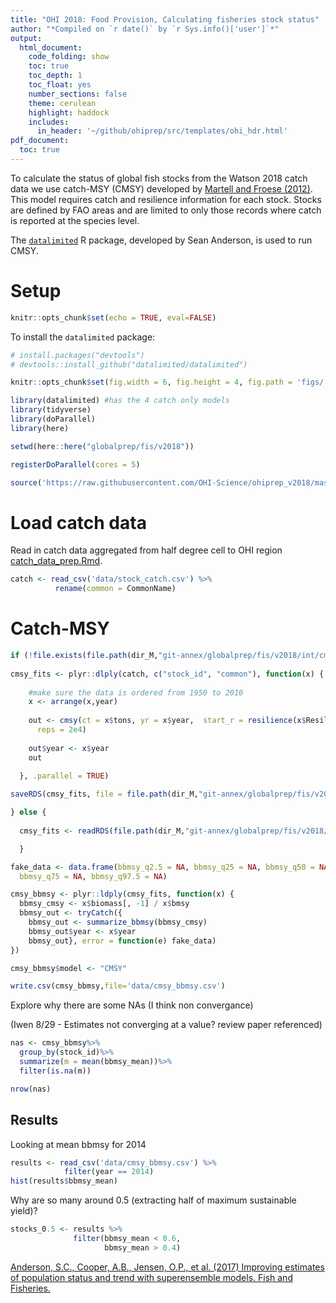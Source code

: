 ```yaml
---
title: "OHI 2018: Food Provision, Calculating fisheries stock status"
author: "*Compiled on `r date()` by `r Sys.info()['user']`*"
output: 
  html_document:
    code_folding: show
    toc: true
    toc_depth: 1
    toc_float: yes
    number_sections: false
    theme: cerulean
    highlight: haddock
    includes: 
      in_header: '~/github/ohiprep/src/templates/ohi_hdr.html'
pdf_document:
  toc: true
---
```


To calculate the status of global fish stocks from the Watson 2018 catch data we use catch-MSY (CMSY) developed by [Martell and Froese (2012)](http://onlinelibrary.wiley.com/doi/10.1111/j.1467-2979.2012.00485.x/full). This model requires catch and resilience information for each stock. Stocks are defined by FAO areas and are limited to only those records where catch is reported at the species level.

The [`datalimited`](https://github.com/datalimited/datalimited) R package, developed by Sean Anderson, is used to run CMSY.

# Setup 

```r
knitr::opts_chunk$set(echo = TRUE, eval=FALSE)
```

To install the `datalimited` package:

```r
# install.packages("devtools")
# devtools::install_github("datalimited/datalimited")
```

```r

knitr::opts_chunk$set(fig.width = 6, fig.height = 4, fig.path = 'figs/',message = FALSE, warning = FALSE)

library(datalimited) #has the 4 catch only models
library(tidyverse)
library(doParallel)
library(here)

setwd(here::here("globalprep/fis/v2018"))

registerDoParallel(cores = 5)

source('https://raw.githubusercontent.com/OHI-Science/ohiprep_v2018/master/src/R/common.R')

```

# Load catch data

Read in catch data aggregated from half degree cell to OHI region [catch_data_prep.Rmd](https://cdn.rawgit.com/OHI-Science/ohiprep/master/globalprep/fis/v2017/catch_data_prep.html).

```r

catch <- read_csv('data/stock_catch.csv') %>%
          rename(common = CommonName)

```

# Catch-MSY

```r

if (!file.exists(file.path(dir_M,"git-annex/globalprep/fis/v2018/int/cmsy-fits.rds"))) {
  
cmsy_fits <- plyr::dlply(catch, c("stock_id", "common"), function(x) {
  
    #make sure the data is ordered from 1950 to 2010
    x <- arrange(x,year)
    
    out <- cmsy(ct = x$tons, yr = x$year,  start_r = resilience(x$Resilience[1]), 
      reps = 2e4)
    
    out$year <- x$year
    out
    
  }, .parallel = TRUE)

saveRDS(cmsy_fits, file = file.path(dir_M,"git-annex/globalprep/fis/v2018/int/cmsy-fits.rds"))

} else {
  
  cmsy_fits <- readRDS(file.path(dir_M,"git-annex/globalprep/fis/v2018/int/cmsy-fits.rds"))

  }

fake_data <- data.frame(bbmsy_q2.5 = NA, bbmsy_q25 = NA, bbmsy_q50 = NA, 
  bbmsy_q75 = NA, bbmsy_q97.5 = NA)

cmsy_bbmsy <- plyr::ldply(cmsy_fits, function(x) {
  bbmsy_cmsy <- x$biomass[, -1] / x$bmsy
  bbmsy_out <- tryCatch({
    bbmsy_out <- summarize_bbmsy(bbmsy_cmsy)
    bbmsy_out$year <- x$year
    bbmsy_out}, error = function(e) fake_data)
})

cmsy_bbmsy$model <- "CMSY"

write.csv(cmsy_bbmsy,file='data/cmsy_bbmsy.csv')

```

Explore why there are some NAs (I think non convergance)

(Iwen 8/29 - Estimates not converging at a value? review paper referenced)
```r

nas <- cmsy_bbmsy%>%
  group_by(stock_id)%>%
  summarize(m = mean(bbmsy_mean))%>%
  filter(is.na(m))

nrow(nas)

```

## Results

Looking at mean bbmsy for 2014

```r

results <- read_csv('data/cmsy_bbmsy.csv') %>%
            filter(year == 2014)
hist(results$bbmsy_mean)

```

Why are so many around 0.5 (extracting half of maximum sustainable yield)?

```r

stocks_0.5 <- results %>%
              filter(bbmsy_mean < 0.6,
                     bbmsy_mean > 0.4)

```

[Anderson, S.C., Cooper, A.B., Jensen, O.P., et al. (2017) Improving estimates of population status and trend with superensemble models. Fish and Fisheries.](http://onlinelibrary.wiley.com/doi/10.1111/faf.12200/full)







